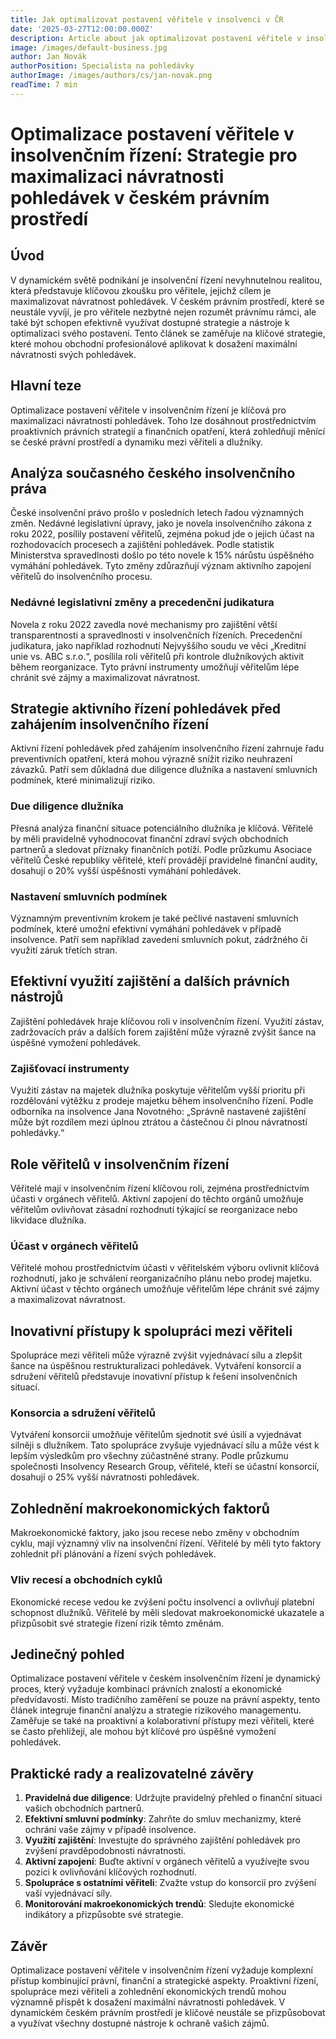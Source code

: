 ```yaml
---
title: Jak optimalizovat postavení věřitele v insolvenci v ČR
date: '2025-03-27T12:00:00.000Z'
description: Article about jak optimalizovat postavení věřitele v insolvenci v čr
image: /images/default-business.jpg
author: Jan Novák
authorPosition: Specialista na pohledávky
authorImage: /images/authors/cs/jan-novak.png
readTime: 7 min
---
```

# Optimalizace postavení věřitele v insolvenčním řízení: Strategie pro maximalizaci návratnosti pohledávek v českém právním prostředí

## Úvod

V dynamickém světě podnikání je insolvenční řízení nevyhnutelnou realitou, která představuje klíčovou zkoušku pro věřitele, jejichž cílem je maximalizovat návratnost pohledávek. V českém právním prostředí, které se neustále vyvíjí, je pro věřitele nezbytné nejen rozumět právnímu rámci, ale také být schopen efektivně využívat dostupné strategie a nástroje k optimalizaci svého postavení. Tento článek se zaměřuje na klíčové strategie, které mohou obchodní profesionálové aplikovat k dosažení maximální návratnosti svých pohledávek.

## Hlavní teze

Optimalizace postavení věřitele v insolvenčním řízení je klíčová pro maximalizaci návratnosti pohledávek. Toho lze dosáhnout prostřednictvím proaktivních právních strategií a finančních opatření, která zohledňují měnící se české právní prostředí a dynamiku mezi věřiteli a dlužníky.

## Analýza současného českého insolvenčního práva

České insolvenční právo prošlo v posledních letech řadou významných změn. Nedávné legislativní úpravy, jako je novela insolvenčního zákona z roku 2022, posílily postavení věřitelů, zejména pokud jde o jejich účast na rozhodovacích procesech a zajištění pohledávek. Podle statistik Ministerstva spravedlnosti došlo po této novele k 15% nárůstu úspěšného vymáhání pohledávek. Tyto změny zdůrazňují význam aktivního zapojení věřitelů do insolvenčního procesu.

### Nedávné legislativní změny a precedenční judikatura

Novela z roku 2022 zavedla nové mechanismy pro zajištění větší transparentnosti a spravedlnosti v insolvenčních řízeních. Precedenční judikatura, jako například rozhodnutí Nejvyššího soudu ve věci „Kreditní unie vs. ABC s.r.o.“, posílila roli věřitelů při kontrole dlužníkových aktivit během reorganizace. Tyto právní instrumenty umožňují věřitelům lépe chránit své zájmy a maximalizovat návratnost.

## Strategie aktivního řízení pohledávek před zahájením insolvenčního řízení

Aktivní řízení pohledávek před zahájením insolvenčního řízení zahrnuje řadu preventivních opatření, která mohou výrazně snížit riziko neuhrazení závazků. Patří sem důkladná due diligence dlužníka a nastavení smluvních podmínek, které minimalizují riziko.

### Due diligence dlužníka

Přesná analýza finanční situace potenciálního dlužníka je klíčová. Věřitelé by měli pravidelně vyhodnocovat finanční zdraví svých obchodních partnerů a sledovat příznaky finančních potíží. Podle průzkumu Asociace věřitelů České republiky věřitelé, kteří provádějí pravidelné finanční audity, dosahují o 20% vyšší úspěšnosti vymáhání pohledávek.

### Nastavení smluvních podmínek

Významným preventivním krokem je také pečlivé nastavení smluvních podmínek, které umožní efektivní vymáhání pohledávek v případě insolvence. Patří sem například zavedení smluvních pokut, zádržného či využití záruk třetích stran.

## Efektivní využití zajištění a dalších právních nástrojů

Zajištění pohledávek hraje klíčovou roli v insolvenčním řízení. Využití zástav, zadržovacích práv a dalších forem zajištění může výrazně zvýšit šance na úspěšné vymožení pohledávek.

### Zajišťovací instrumenty

Využití zástav na majetek dlužníka poskytuje věřitelům vyšší prioritu při rozdělování výtěžku z prodeje majetku během insolvenčního řízení. Podle odborníka na insolvence Jana Novotného: „Správně nastavené zajištění může být rozdílem mezi úplnou ztrátou a částečnou či plnou návratností pohledávky.“

## Role věřitelů v insolvenčním řízení

Věřitelé mají v insolvenčním řízení klíčovou roli, zejména prostřednictvím účasti v orgánech věřitelů. Aktivní zapojení do těchto orgánů umožňuje věřitelům ovlivňovat zásadní rozhodnutí týkající se reorganizace nebo likvidace dlužníka.

### Účast v orgánech věřitelů

Věřitelé mohou prostřednictvím účasti v věřitelském výboru ovlivnit klíčová rozhodnutí, jako je schválení reorganizačního plánu nebo prodej majetku. Aktivní účast v těchto orgánech umožňuje věřitelům lépe chránit své zájmy a maximalizovat návratnost.

## Inovativní přístupy k spolupráci mezi věřiteli

Spolupráce mezi věřiteli může výrazně zvýšit vyjednávací sílu a zlepšit šance na úspěšnou restrukturalizaci pohledávek. Vytváření konsorcií a sdružení věřitelů představuje inovativní přístup k řešení insolvenčních situací.

### Konsorcia a sdružení věřitelů

Vytváření konsorcií umožňuje věřitelům sjednotit své úsilí a vyjednávat silněji s dlužníkem. Tato spolupráce zvyšuje vyjednávací sílu a může vést k lepším výsledkům pro všechny zúčastněné strany. Podle průzkumu společnosti Insolvency Research Group, věřitelé, kteří se účastní konsorcií, dosahují o 25% vyšší návratnosti pohledávek.

## Zohlednění makroekonomických faktorů

Makroekonomické faktory, jako jsou recese nebo změny v obchodním cyklu, mají významný vliv na insolvenční řízení. Věřitelé by měli tyto faktory zohlednit při plánování a řízení svých pohledávek.

### Vliv recesí a obchodních cyklů

Ekonomické recese vedou ke zvýšení počtu insolvencí a ovlivňují platební schopnost dlužníků. Věřitelé by měli sledovat makroekonomické ukazatele a přizpůsobit své strategie řízení rizik těmto změnám.

## Jedinečný pohled

Optimalizace postavení věřitele v českém insolvenčním řízení je dynamický proces, který vyžaduje kombinaci právních znalostí a ekonomické předvídavosti. Místo tradičního zaměření se pouze na právní aspekty, tento článek integruje finanční analýzu a strategie rizikového managementu. Zaměřuje se také na proaktivní a kolaborativní přístupy mezi věřiteli, které se často přehlížejí, ale mohou být klíčové pro úspěšné vymožení pohledávek.

## Praktické rady a realizovatelné závěry

1. **Pravidelná due diligence**: Udržujte pravidelný přehled o finanční situaci vašich obchodních partnerů.
2. **Efektivní smluvní podmínky**: Zahrňte do smluv mechanizmy, které ochrání vaše zájmy v případě insolvence.
3. **Využití zajištění**: Investujte do správného zajištění pohledávek pro zvýšení pravděpodobnosti návratnosti.
4. **Aktivní zapojení**: Buďte aktivní v orgánech věřitelů a využívejte svou pozici k ovlivňování klíčových rozhodnutí.
5. **Spolupráce s ostatními věřiteli**: Zvažte vstup do konsorcií pro zvýšení vaší vyjednávací síly.
6. **Monitorování makroekonomických trendů**: Sledujte ekonomické indikátory a přizpůsobte své strategie.

## Závěr

Optimalizace postavení věřitele v insolvenčním řízení vyžaduje komplexní přístup kombinující právní, finanční a strategické aspekty. Proaktivní řízení, spolupráce mezi věřiteli a zohlednění ekonomických trendů mohou významně přispět k dosažení maximální návratnosti pohledávek. V dynamickém českém právním prostředí je klíčové neustále se přizpůsobovat a využívat všechny dostupné nástroje k ochraně vašich zájmů.

